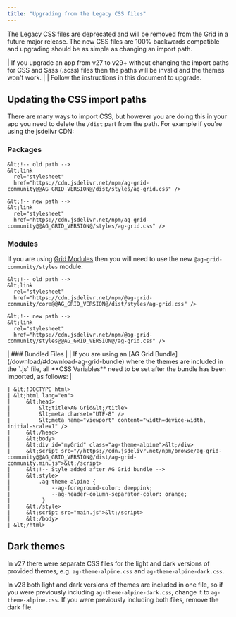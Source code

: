```yaml
---
title: "Upgrading from the Legacy CSS files"
---
```


The Legacy CSS files are deprecated and will be removed from the Grid in a future major release. The new CSS files are 100% backwards compatible and upgrading should be as simple as changing an import path.

<warning>
| If you upgrade an app from v27 to v29+ without changing the import paths for CSS and Sass (.scss) files then the paths will be invalid and the themes won't work.
| 
| Follow the instructions in this document to upgrade.
</warning>

## Updating the CSS import paths

There are many ways to import CSS, but however you are doing this in your app you need to delete the `/dist` part from the path. For example if you're using the jsdelivr CDN:

### Packages

```
&lt;!-- old path -->
&lt;link
  rel="stylesheet"
  href="https://cdn.jsdelivr.net/npm/ag-grid-community@@AG_GRID_VERSION@/dist/styles/ag-grid.css" />
```

```
&lt;!-- new path -->
&lt;link
  rel="stylesheet"
  href="https://cdn.jsdelivr.net/npm/ag-grid-community@@AG_GRID_VERSION@/styles/ag-grid.css" />
```

### Modules

If you are using [Grid Modules](/modules/) then you will need to use the new `@ag-grid-community/styles` module.

```
&lt;!-- old path -->
&lt;link
  rel="stylesheet"
  href="https://cdn.jsdelivr.net/npm/@ag-grid-community/core@@AG_GRID_VERSION@/dist/styles/ag-grid.css" />
```

```
&lt;!-- new path -->
&lt;link
  rel="stylesheet"
  href="https://cdn.jsdelivr.net/npm/@ag-grid-community/styles@@AG_GRID_VERSION@/ag-grid.css" />
```

<framework-specific-section frameworks="javascript">
| ### Bundled Files
|
| If you are using an [AG Grid Bundle](/download/#download-ag-grid-bundle) where the themes are included in the `.js` file, all **CSS Variables** need to be set after the bundle has been imported, as follows: 
|
</framework-specific-section>

```
| &lt;!DOCTYPE html>
| &lt;html lang="en">
|     &lt;head>
|         &lt;title>AG Grid&lt;/title>
|         &lt;meta charset="UTF-8" />
|         &lt;meta name="viewport" content="width=device-width, initial-scale=1" />
|     &lt;/head>
|     &lt;body>
|     &lt;div id="myGrid" class="ag-theme-alpine">&lt;/div>
|     &lt;script src="//https://cdn.jsdelivr.net/npm/browse/ag-grid-community@@AG_GRID_VERSION@/dist/ag-grid-community.min.js">&lt;/script>
|     &lt;!-- Style added after AG Grid bundle -->
|     &lt;style>
|         .ag-theme-alpine {
|             --ag-foreground-color: deeppink;
|             --ag-header-column-separator-color: orange;
|          }
|     &lt;/style>
|     &lt;script src="main.js">&lt;/script>
|     &lt;/body>
| &lt;/html>
```

## Dark themes

In v27 there were separate CSS files for the light and dark versions of provided themes, e.g. `ag-theme-alpine.css` and `ag-theme-alpine-dark.css`.

In v28 both light and dark versions of themes are included in one file, so if you were previously including `ag-theme-alpine-dark.css`, change it to `ag-theme-alpine.css`. If you were previously including both files, remove the dark file.

